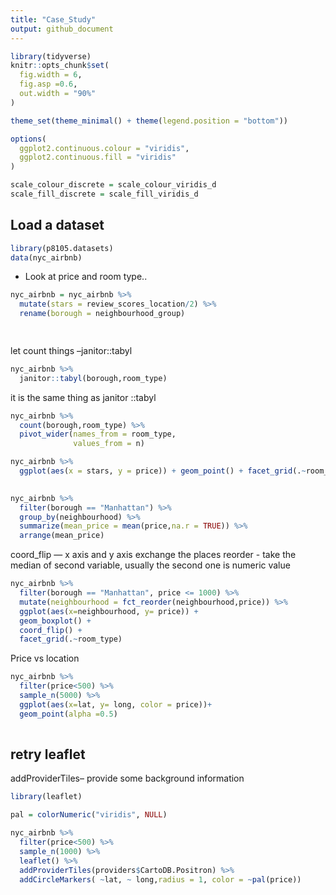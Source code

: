 ```yaml
---
title: "Case_Study"
output: github_document
---
```


```r
library(tidyverse)
knitr::opts_chunk$set(
  fig.width = 6,
  fig.asp =0.6,
  out.width = "90%"
) 

theme_set(theme_minimal() + theme(legend.position = "bottom"))

options(
  ggplot2.continuous.colour = "viridis",
  ggplot2.continuous.fill = "viridis"
)

scale_colour_discrete = scale_colour_viridis_d
scale_fill_discrete = scale_fill_viridis_d

```


## Load a dataset
```r
library(p8105.datasets)
data(nyc_airbnb)
```

* Look at price and room type..

```r
nyc_airbnb = nyc_airbnb %>% 
  mutate(stars = review_scores_location/2) %>% 
  rename(borough = neighbourhood_group)

  
```

let count things --janitor::tabyl
```r
nyc_airbnb %>% 
  janitor::tabyl(borough,room_type)
```
it is the same thing as janitor ::tabyl
```r
nyc_airbnb %>% 
  count(borough,room_type) %>% 
  pivot_wider(names_from = room_type,
              values_from = n)
```



```r
nyc_airbnb %>% 
  ggplot(aes(x = stars, y = price)) + geom_point() + facet_grid(.~room_type)
  
```

```r
nyc_airbnb %>% 
  filter(borough == "Manhattan") %>% 
  group_by(neighbourhood) %>% 
  summarize(mean_price = mean(price,na.r = TRUE)) %>% 
  arrange(mean_price)

```

coord_flip --- x axis and y axis exchange the places 
reorder - take the median of second variable, usually the second one is numeric value
```r
nyc_airbnb %>% 
  filter(borough == "Manhattan", price <= 1000) %>% 
  mutate(neighbourhood = fct_reorder(neighbourhood,price)) %>% 
  ggplot(aes(x=neighbourhood, y= price)) + 
  geom_boxplot() +
  coord_flip() +
  facet_grid(.~room_type)

```
Price vs location
```r
nyc_airbnb %>% 
  filter(price<500) %>% 
  sample_n(5000) %>% 
  ggplot(aes(x=lat, y= long, color = price))+
  geom_point(alpha =0.5)
  
```


## retry leaflet
 addProviderTiles-- provide some background information
```r
library(leaflet)

pal = colorNumeric("viridis", NULL)

nyc_airbnb %>% 
  filter(price<500) %>% 
  sample_n(1000) %>% 
  leaflet() %>% 
  addProviderTiles(providers$CartoDB.Positron) %>% 
  addCircleMarkers( ~lat, ~ long,radius = 1, color = ~pal(price))
```

